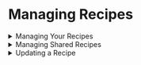 # Managing Recipes

<details>

<summary>Managing Your Recipes</summary>

By default, recipes you create are private to you and shown in the "My Recipes" section of the UI. Your teammates will not be able to see or launch workspaces from recipes that are private to you. 

You can edit, change permissions, and delete any recipe you create. You can only edit recipes created by others. 

</details>

<details>

<summary>Managing Shared Recipes</summary>

If you'd like to make your recipe available to other users in your organization You'll need to add it to the shared recipe library using the edit recipe function.

Generally speaking, an engineering team should be able to share a common set of recipes. Developer-specific customizations and preferences are only applied at launch time, meaning that everyone can rely on the same shared environment definition and still get a workspace that feels like their local, personalized development environment.  

</details>

<details>

<summary>Updating a Recipe</summary>

Recipes can be edited by two groups - anyone with an admin role, and the owner/creator of a recipe. 

All attributes of a recipe can be edited after initial creation. This can be done within the web UI using the edit recipe function. 

</details>
